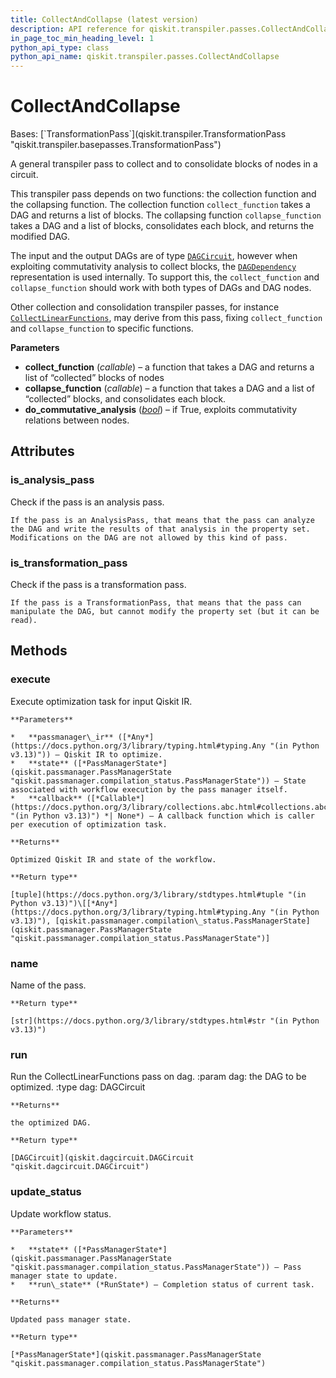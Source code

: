 ```yaml
---
title: CollectAndCollapse (latest version)
description: API reference for qiskit.transpiler.passes.CollectAndCollapse in the latest version of qiskit
in_page_toc_min_heading_level: 1
python_api_type: class
python_api_name: qiskit.transpiler.passes.CollectAndCollapse
---
```


# CollectAndCollapse

<Class id="qiskit.transpiler.passes.CollectAndCollapse" isDedicatedPage={true} github="https://github.com/Qiskit/qiskit/tree/stable/1.3/qiskit/transpiler/passes/optimization/collect_and_collapse.py#L23-L88" signature="qiskit.transpiler.passes.CollectAndCollapse(*args, **kwargs)" modifiers="class">
  Bases: [`TransformationPass`](qiskit.transpiler.TransformationPass "qiskit.transpiler.basepasses.TransformationPass")

  A general transpiler pass to collect and to consolidate blocks of nodes in a circuit.

  This transpiler pass depends on two functions: the collection function and the collapsing function. The collection function `collect_function` takes a DAG and returns a list of blocks. The collapsing function `collapse_function` takes a DAG and a list of blocks, consolidates each block, and returns the modified DAG.

  The input and the output DAGs are of type [`DAGCircuit`](qiskit.dagcircuit.DAGCircuit "qiskit.dagcircuit.DAGCircuit"), however when exploiting commutativity analysis to collect blocks, the [`DAGDependency`](qiskit.dagcircuit.DAGDependency "qiskit.dagcircuit.DAGDependency") representation is used internally. To support this, the `collect_function` and `collapse_function` should work with both types of DAGs and DAG nodes.

  Other collection and consolidation transpiler passes, for instance [`CollectLinearFunctions`](qiskit.transpiler.passes.CollectLinearFunctions "qiskit.transpiler.passes.CollectLinearFunctions"), may derive from this pass, fixing `collect_function` and `collapse_function` to specific functions.

  **Parameters**

  *   **collect\_function** (*callable*) – a function that takes a DAG and returns a list of “collected” blocks of nodes
  *   **collapse\_function** (*callable*) – a function that takes a DAG and a list of “collected” blocks, and consolidates each block.
  *   **do\_commutative\_analysis** ([*bool*](https://docs.python.org/3/library/functions.html#bool "(in Python v3.13)")) – if True, exploits commutativity relations between nodes.

  ## Attributes

  ### is\_analysis\_pass

  <Attribute id="qiskit.transpiler.passes.CollectAndCollapse.is_analysis_pass">
    Check if the pass is an analysis pass.

    If the pass is an AnalysisPass, that means that the pass can analyze the DAG and write the results of that analysis in the property set. Modifications on the DAG are not allowed by this kind of pass.
  </Attribute>

  ### is\_transformation\_pass

  <Attribute id="qiskit.transpiler.passes.CollectAndCollapse.is_transformation_pass">
    Check if the pass is a transformation pass.

    If the pass is a TransformationPass, that means that the pass can manipulate the DAG, but cannot modify the property set (but it can be read).
  </Attribute>

  ## Methods

  ### execute

  <Function id="qiskit.transpiler.passes.CollectAndCollapse.execute" github="https://github.com/Qiskit/qiskit/tree/stable/1.3/qiskit/transpiler/basepasses.py#L189-L211" signature="execute(passmanager_ir, state, callback=None)">
    Execute optimization task for input Qiskit IR.

    **Parameters**

    *   **passmanager\_ir** ([*Any*](https://docs.python.org/3/library/typing.html#typing.Any "(in Python v3.13)")) – Qiskit IR to optimize.
    *   **state** ([*PassManagerState*](qiskit.passmanager.PassManagerState "qiskit.passmanager.compilation_status.PassManagerState")) – State associated with workflow execution by the pass manager itself.
    *   **callback** ([*Callable*](https://docs.python.org/3/library/collections.abc.html#collections.abc.Callable "(in Python v3.13)") *| None*) – A callback function which is caller per execution of optimization task.

    **Returns**

    Optimized Qiskit IR and state of the workflow.

    **Return type**

    [tuple](https://docs.python.org/3/library/stdtypes.html#tuple "(in Python v3.13)")\[[*Any*](https://docs.python.org/3/library/typing.html#typing.Any "(in Python v3.13)"), [qiskit.passmanager.compilation\_status.PassManagerState](qiskit.passmanager.PassManagerState "qiskit.passmanager.compilation_status.PassManagerState")]
  </Function>

  ### name

  <Function id="qiskit.transpiler.passes.CollectAndCollapse.name" github="https://github.com/Qiskit/qiskit/tree/stable/1.3/qiskit/passmanager/base_tasks.py#L68-L70" signature="name()">
    Name of the pass.

    **Return type**

    [str](https://docs.python.org/3/library/stdtypes.html#str "(in Python v3.13)")
  </Function>

  ### run

  <Function id="qiskit.transpiler.passes.CollectAndCollapse.run" github="https://github.com/Qiskit/qiskit/tree/stable/1.3/qiskit/transpiler/passes/optimization/collect_and_collapse.py#L65-L88" signature="run(dag)">
    Run the CollectLinearFunctions pass on dag. :param dag: the DAG to be optimized. :type dag: DAGCircuit

    **Returns**

    the optimized DAG.

    **Return type**

    [DAGCircuit](qiskit.dagcircuit.DAGCircuit "qiskit.dagcircuit.DAGCircuit")
  </Function>

  ### update\_status

  <Function id="qiskit.transpiler.passes.CollectAndCollapse.update_status" github="https://github.com/Qiskit/qiskit/tree/stable/1.3/qiskit/transpiler/basepasses.py#L213-L221" signature="update_status(state, run_state)">
    Update workflow status.

    **Parameters**

    *   **state** ([*PassManagerState*](qiskit.passmanager.PassManagerState "qiskit.passmanager.compilation_status.PassManagerState")) – Pass manager state to update.
    *   **run\_state** (*RunState*) – Completion status of current task.

    **Returns**

    Updated pass manager state.

    **Return type**

    [*PassManagerState*](qiskit.passmanager.PassManagerState "qiskit.passmanager.compilation_status.PassManagerState")
  </Function>
</Class>


